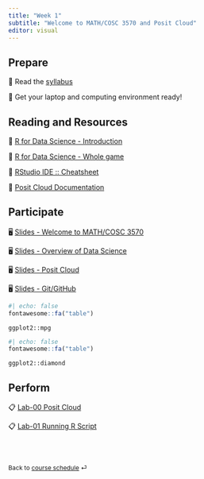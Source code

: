 ```yaml
---
title: "Week 1"
subtitle: "Welcome to MATH/COSC 3570 and Posit Cloud"
editor: visual
---
```


## Prepare

📖 Read the [syllabus](/course-syllabus.html)

📖 Get your laptop and computing environment ready!

## Reading and Resources

📖 [R for Data Science - Introduction](https://r4ds.hadley.nz/intro)

📖 [R for Data Science - Whole game](https://r4ds.hadley.nz/whole-game)

📖 [RStudio IDE :: Cheatsheet](https://rstudio.github.io/cheatsheets/html/rstudio-ide.html?_gl=1*zsoe73*_ga*MTA1OTM3NDA3MC4xNzAyOTMyNDk4*_ga_2C0WZ1JHG0*MTcwMzM1MTM3Ni4yLjEuMTcwMzM1MTQ1Ni4wLjAuMA..)

📖 [Posit Cloud Documentation](https://docs.posit.co/cloud/)

## Participate

🖥️ [Slides - Welcome to MATH/COSC 3570](/slides/01-syllabus.html)

🖥️ [Slides - Overview of Data Science](/slides/02-datascience.html "02-datascience")

🖥️ [Slides - Posit Cloud](/slides/03-posit.html "03-posit")

🖥️ [Slides - Git/GitHub](/slides/04-git.html)

```r
#| echo: false
fontawesome::fa("table")
```
`ggplot2::mpg`

```r
#| echo: false
fontawesome::fa("table")
```
`ggplot2::diamond`

## Perform

📋 [Lab-00 Posit Cloud](/exercise/lab00-posit.html)

📋 [Lab-01 Running R Script](/exercise/lab01-rscript.html)

<br><br>

::: {style="font-size: 0.875em;"}
Back to [course schedule](/ "Course schedule") ⏎
:::
